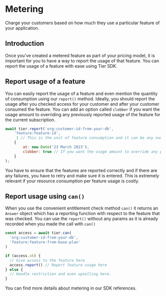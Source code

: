 # Metering

Charge your customers based on how much they use a particular feature of your application.

## Introduction

Once you’ve created a metered feature as part of your pricing model, it is important for you to have a way to report the usage of that feature. You can report the usage of a feature with ease using Tier SDK.

## Report usage of a feature

You can easily report the usage of a feature and even mention the quantity of consumption using our `report()` method. Ideally, you should report the usage after you checked access for your customer and after your customer consumed the feature. You can add an option called `clobber` if you want the usage amount to overriding any previously reported usage of the feature for the current subscription.

```js
await tier.report('org:customer-id-from-your-db',
	'feature:feature-id',
	 1 // This is the unit of feature consumption and it can be any number,
	{
		at: new Date('23 March 2023'),
		clobber: true // If you want the usage amount to override any previously reported usage of the feature for the current phase
	}
);
```

<Banner>
You have to ensure that the features are reported correctly and if there are any failures, you have to retry and make sure it is entered. This is extremely relevant if your resource consumption per feature usage is costly.

</Banner>

## Report usage using `can()`

When you use the convenient entitlement check method `can()` it returns an `Answer` object which has a reporting function with respect to the feature that was checked. You can use the `report()` without any params as it is already recorded when you made the call with `can()`

```js
const access = await tier.can(
  'org:customer-id-from-your-db',
  'feature:feature-from-base-plan'
)

if (access.ok) {
  // Give access to the feature here
  access.report() // Report feature usage here
} else {
  // Handle restriction and even upselling here.
}
```

You can find more details about metering in our SDK references.
